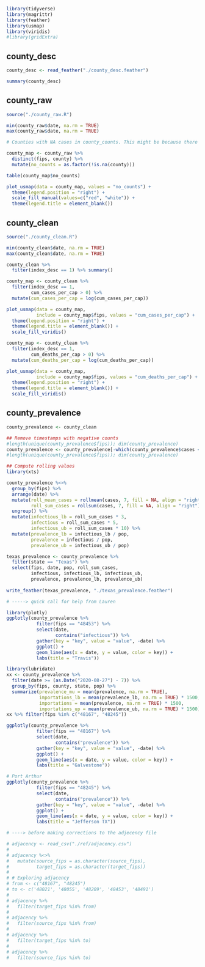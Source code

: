 
```r
library(tidyverse)
library(magrittr)
library(feather)
library(usmap)
library(viridis)
#library(gridExtra)
```

## county_desc

```r
county_desc <- read_feather("./county_desc.feather")
```

```r
summary(county_desc)
```

## county_raw

```r
source("./county_raw.R")
```

```r
min(county_raw$date, na.rm = TRUE)
max(county_raw$date, na.rm = TRUE)
```

```r
# Counties with NA cases in county_counts. This might be because there are no cases or the county ID is not available in the raw data

county_map <- county_raw %>% 
  distinct(fips, county) %>% 
  mutate(no_counts = as.factor(!is.na(county)))

table(county_map$no_counts)

plot_usmap(data = county_map, values = "no_counts") +
  theme(legend.position = "right") + 
  scale_fill_manual(values=c("red", "white")) +
  theme(legend.title = element_blank())
```

## county_clean

```r
source("./county_clean.R")
```

```r
min(county_clean$date, na.rm = TRUE)
max(county_clean$date, na.rm = TRUE)
```

```r
county_clean %>% 
  filter(index_desc == 1) %>% summary()
```

```r
county_map <- county_clean %>% 
  filter(index_desc == 1, 
         cum_cases_per_cap > 0) %>% 
  mutate(cum_cases_per_cap = log(cum_cases_per_cap))

plot_usmap(data = county_map,  
           include = county_map$fips, values = "cum_cases_per_cap") +
  theme(legend.position = "right") + 
  theme(legend.title = element_blank()) +
  scale_fill_viridis()
```

```r
county_map <- county_clean %>% 
  filter(index_desc == 1, 
         cum_deaths_per_cap > 0) %>% 
  mutate(cum_deaths_per_cap = log(cum_deaths_per_cap))

plot_usmap(data = county_map, 
           include = county_map$fips, values = "cum_deaths_per_cap") +
  theme(legend.position = "right") + 
  theme(legend.title = element_blank()) +
  scale_fill_viridis()
```

## county_prevalence

```r
county_prevalence <- county_clean 

## Remove timestamps with negative counts
#length(unique(county_prevalence$fips)); dim(county_prevalence)
county_prevalence <- county_prevalence[-which(county_prevalence$cases < 0), ]
#length(unique(county_prevalence$fips)); dim(county_prevalence)

## Compute rolling values
library(xts)

county_prevalence %<>% 
  group_by(fips) %>% 
  arrange(date) %>% 
  mutate(roll_mean_cases = rollmean(cases, 7, fill = NA, align = "right"), 
         roll_sum_cases = rollsum(cases, 7, fill = NA, align = "right")) %>% 
  ungroup() %>% 
  mutate(infectious_lb = roll_sum_cases * 3, 
         infectious = roll_sum_cases * 5, 
         infectious_ub = roll_sum_cases * 10) %>% 
  mutate(prevalence_lb = infectious_lb / pop,
         prevalence = infectious / pop,
         prevalence_ub = infectious_ub / pop)
```

```r
texas_prevalence <- county_prevalence %>% 
  filter(state == "Texas") %>% 
  select(fips, date, pop, roll_sum_cases, 
         infectious, infectious_lb, infectious_ub, 
         prevalence, prevalence_lb, prevalence_ub)
 
write_feather(texas_prevalence, "./texas_prevalence.feather")
```

```r
# -----> quick call for help from Lauren

library(plotly)
ggplotly(county_prevalence %>%
           filter(fips == "48453") %>% 
           select(date, 
                  contains("infectious")) %>% 
           gather(key = "key", value = "value", -date) %>% 
           ggplot() +
           geom_line(aes(x = date, y = value, color = key)) + 
           labs(title = "Travis"))
```

```r
library(lubridate)
xx <- county_prevalence %>%
  filter(date >= (as.Date("2020-08-27") - 7)) %>% 
  group_by(fips, county, state, pop) %>% 
  summarize(prevalence_mu = mean(prevalence, na.rm = TRUE), 
            importations_lb = mean(prevalence_lb, na.rm = TRUE) * 1500, 
            importations = mean(prevalence, na.rm = TRUE) * 1500, 
            importations_up = mean(prevalence_ub, na.rm = TRUE) * 1500) 
xx %>% filter(fips %in% c("48167", "48245"))
```

```r
ggplotly(county_prevalence %>%
           filter(fips == "48167") %>% 
           select(date, 
                  contains("prevalence")) %>% 
           gather(key = "key", value = "value", -date) %>% 
           ggplot() +
           geom_line(aes(x = date, y = value, color = key)) + 
           labs(title = "Galvestone"))
```

```r
# Port Arthur
ggplotly(county_prevalence %>%
           filter(fips == "48245") %>% 
           select(date, 
                  contains("prevalence")) %>% 
           gather(key = "key", value = "value", -date) %>% 
           ggplot() +
           geom_line(aes(x = date, y = value, color = key)) + 
           labs(title = "Jefferson TX"))
```

```r
# ----> before making corrections to the adjecency file 

# adjacency <- read_csv("./ref/adjacency.csv")
# 
# adjacency %<>% 
#   mutate(source_fips = as.character(source_fips), 
#          target_fips = as.character(target_fips))
# 
# # Exploring adjacency 
# from <- c("48167", "48245")
# to <- c('48021', '48055', '48209', '48453', '48491')
# 
# adjacency %>% 
#   filter(target_fips %in% from)
# 
# adjacency %>% 
#   filter(source_fips %in% from)
# 
# adjacency %>% 
#   filter(target_fips %in% to)
# 
# adjacency %>% 
#   filter(source_fips %in% to)

```
